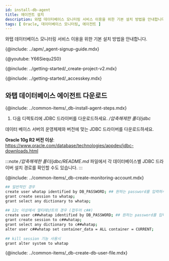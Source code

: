 ```yaml
---
id: install-db-agent
title: 에이전트 설치
description: 와탭 데이터베이스 모니터링 서비스 이용을 위한 기본 설치 방법을 안내합니다.
tags: [ Oracle, 데이터베이스 모니터링, 에이전트 ]
---
```



와탭 데이터베이스 모니터링 서비스 이용을 위한 기본 설치 방법을 안내합니다.

{@include: ../apm/_agent-signup-guide.mdx}

{@youtube: Y66Siequ2S0}

{@include: ../getting-started/_create-project-v2.mdx}

{@include: ../getting-started/_accesskey.mdx}

## 와탭 데이터베이스 에이전트 다운로드

{@include: ../common-items/_db-install-agent-steps.mdx}

1. 다음 디렉토리에 JDBC 드라이버를 다운로드하세요. */압축해제한 폴더/jdbc*

  데이터 베이스 서버의 운영체제와 버전에 맞는 JDBC 드라이버를 다운로드하세요. 
  
**Oracle 10g R2 버전 이상**: https://www.oracle.com/database/technologies/appdev/jdbc-downloads.html

:::note
*/압축해제한 폴더/jdbc/README.md* 파일에서 각 데이터베이스별 JDBC 드라이버 설치 경로를 확인할 수도 있습니다.
:::

{@include: ../common-items/_db-create-monitoring-account.mdx}

<!-- Oracle -->
```bash showLineNumbers
## 일반적인 경우
create user whatap identified by DB_PASSWORD; ## 원하는 password를 입력하세요.
grant create session to whatap;
grant select any dictionary to whatap;
 
## 12c 이상에서 멀티태넌트의 경우 (접두어 c##)
create user c##whatap identified by DB_PASSWORD; ## 원하는 password를 입력하세요.
grant create session to c##whatap;
grant select any dictionary to c##whatap;
alter user c##whatap set container_data = ALL container = CURRENT;
 
## kill session 기능 사용시
grant alter system to whatap
```

{@include: ../common-items/_db-create-db-user-file.mdx}